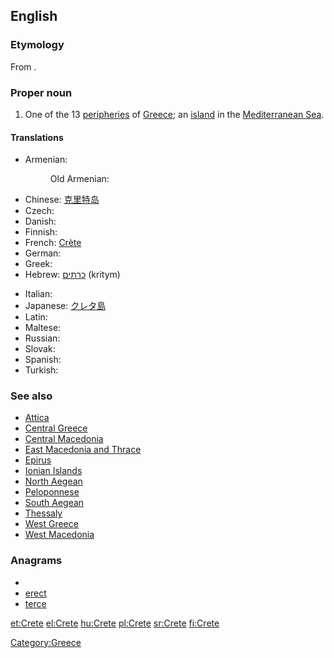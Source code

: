 {{also|crête}}
==English==

===Etymology===
From {{etyl|grc}} {{term|Κρήτη||sc=Polytonic|tr=Krētē|lang=grc}}.

===Proper noun===
{{wikipedia}}
{{en-proper noun}}

# One of the 13 [[peripheries]] of [[Greece]]; an [[island]] in the [[Mediterranean Sea]].

====Translations====
{{trans-top|island}}
* Armenian: {{t-|hy|Կրետե|tr=Krete}}
*: Old Armenian: {{tø|xcl|Կրետէ|tr=Kretē|xs=Old Armenian}}
* Chinese: [[克里特岛]]
* Czech: {{t-|cs|Kréta|f}}
* Danish: {{t-|da|Kreta}}
* Finnish: {{t+|fi|Kreeta}}
* French: [[Crète]] {{f}}
* German: {{t+|de|Kreta|n}}
* Greek: {{t+|el|Κρήτη|f|tr=Kríti}}
* Hebrew: [[כרתים]] (kritym)
{{trans-mid}}
* Italian: {{t-|it|Creta|f}}
* Japanese: [[クレタ島]]
* Latin: {{t-|la|Creta}}
* Maltese: {{t-|mt|Kreta|xs=Maltese}}
* Russian: {{t+|ru|Крит|m|tr=Krit}}
* Slovak: {{t-|sk|Kréta}}
* Spanish: {{t-|es|Creta}}
* Turkish: {{t+|tr|Girit}}
{{trans-bottom}}

===See also===
* [[Attica]]
* [[Central Greece]]
* [[Central Macedonia]]
* [[East Macedonia and Thrace]]
* [[Epirus]]
* [[Ionian Islands]]
* [[North Aegean]]
* [[Peloponnese]]
* [[South Aegean]]
* [[Thessaly]]
* [[West Greece]]
* [[West Macedonia]]

===Anagrams===
* {{alphagram|ceert}}
* [[erect#English|erect]]
* [[terce#English|terce]]

[[Category:Greece]]

[[et:Crete]]
[[el:Crete]]
[[hu:Crete]]
[[pl:Crete]]
[[sr:Crete]]
[[fi:Crete]]
